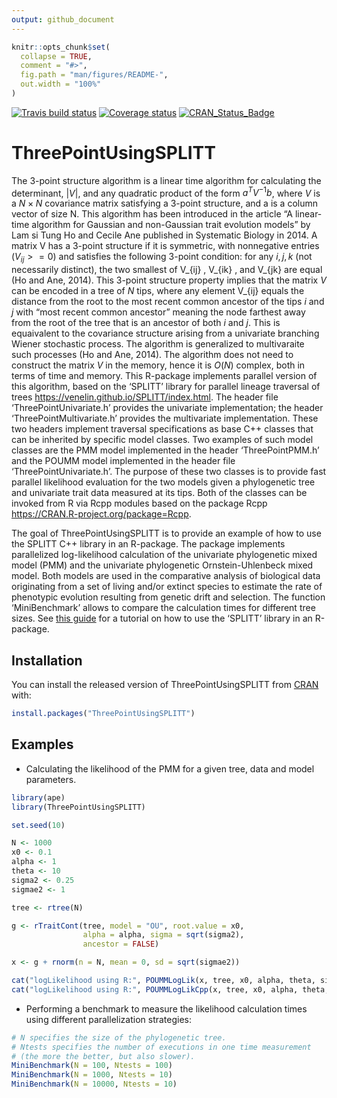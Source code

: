 ```yaml
---
output: github_document
---
```


<!-- README.md is generated from README.Rmd. Please edit that file -->

```r
knitr::opts_chunk$set(
  collapse = TRUE,
  comment = "#>",
  fig.path = "man/figures/README-",
  out.width = "100%"
)
```

[![Travis build status](https://travis-ci.org/venelin/ThreePointUsingSPLITT.svg?branch=master)](https://travis-ci.org/venelin/ThreePointUsingSPLITT)
[![Coverage status](https://codecov.io/gh/venelin/ThreePointUsingSPLITT/branch/master/graph/badge.svg)](https://codecov.io/github/venelin/ThreePointUsingSPLITT?branch=master)
[![CRAN_Status_Badge](http://www.r-pkg.org/badges/version/ThreePointUsingSPLITT?color=blue)](http://cran.r-project.org/web/packages/ThreePointUsingSPLITT)


# ThreePointUsingSPLITT

The 3-point structure algorithm is a linear time algorithm for calculating the determinant, $|V|$, and any quadratic product of the form $a^{T} V^{-1} b$, where $V$ is a $N \times N$ covariance matrix satisfying a 3-point structure, and a is a column vector of size N. This algorithm has been introduced in the article "A linear-time algorithm for Gaussian and non-Gaussian trait evolution models" by Lam si Tung Ho and Cecile Ane published in Systematic Biology in 2014. A matrix V has a 3-point structure if it is symmetric, with nonnegative entries ($V_{ij} >= 0$) and satisfies the following 3-point condition: for any $i,j,k$ (not necessarily distinct), the two smallest of V_{ij} , V_{ik} , and V_{jk} are equal (Ho and Ane, 2014). This 3-point structure property implies that the matrix $V$ can be encoded in a tree of $N$ tips, where any element V_{ij} equals the distance from the root to the most recent common ancestor of the tips $i$ and $j$ with "most recent common ancestor" meaning the node farthest away from the root of the tree that is an ancestor of both $i$ and $j$. This is equaivalent to the covariance structure arising from a univariate branching Wiener stochastic process. The algorithm is generalized to multivaraite such processes (Ho and Ane, 2014). The algorithm does not need to construct the matrix $V$ in the memory, hence it is $O(N)$ complex, both in terms of time and memory. This R-package implements parallel version of this algorithm, based on the 'SPLITT' library for parallel lineage traversal of trees <https://venelin.github.io/SPLITT/index.html>. The header file 'ThreePointUnivariate.h' provides the univariate implementation; the header 'ThreePointMultivariate.h' provides the multivariate implementation. These two headers implement traversal specifications as base C++ classes that can be inherited by specific model classes. Two examples of such model classes are the PMM model implemented in the header 'ThreePointPMM.h' and the POUMM model implemented in the header file 'ThreePointUnivariate.h'. The purpose of these two classes is to provide fast parallel likelihood evaluation for the two models given a phylogenetic tree and univariate trait data measured at  its tips. Both of the classes can be invoked from R via Rcpp modules based on the package Rcpp <https://CRAN.R-project.org/package=Rcpp>.

The goal of ThreePointUsingSPLITT is to provide an example of how to use the SPLITT C++ library in an R-package. The package implements parallelized log-likelihood calculation of the univariate phylogenetic mixed model (PMM) and the univariate phylogenetic Ornstein-Uhlenbeck mixed model. Both models are used in the comparative analysis of biological data originating from a set of living and/or extinct species to estimate the rate of phenotypic evolution resulting from genetic drift and selection. The function 'MiniBenchmark' allows to compare the calculation times for different tree sizes.  See [this guide](https://venelin.github.io/SPLITT/articles/SPLITTRcppModules.html) for a tutorial on how to use the 'SPLITT' library in an R-package. 

## Installation

You can install the released version of ThreePointUsingSPLITT from [CRAN](https://CRAN.R-project.org) with:

``` r
install.packages("ThreePointUsingSPLITT")
```

## Examples

* Calculating the likelihood of the PMM for a given tree, data and model parameters.
```r
library(ape)
library(ThreePointUsingSPLITT)

set.seed(10)

N <- 1000
x0 <- 0.1
alpha <- 1
theta <- 10
sigma2 <- 0.25
sigmae2 <- 1

tree <- rtree(N)

g <- rTraitCont(tree, model = "OU", root.value = x0,
                alpha = alpha, sigma = sqrt(sigma2),
                ancestor = FALSE)

x <- g + rnorm(n = N, mean = 0, sd = sqrt(sigmae2))

cat("logLikelihood using R:", POUMMLogLik(x, tree, x0, alpha, theta, sigma2, sigmae2), "\n")
cat("logLikelihood using R:", POUMMLogLikCpp(x, tree, x0, alpha, theta, sigma2, sigmae2), "\n")
```

* Performing a benchmark to measure the likelihood calculation times using different parallelization strategies:

```r
# N specifies the size of the phylogenetic tree. 
# Ntests specifies the number of executions in one time measurement 
# (the more the better, but also slower).
MiniBenchmark(N = 100, Ntests = 100)
MiniBenchmark(N = 1000, Ntests = 10)
MiniBenchmark(N = 10000, Ntests = 10)
```
